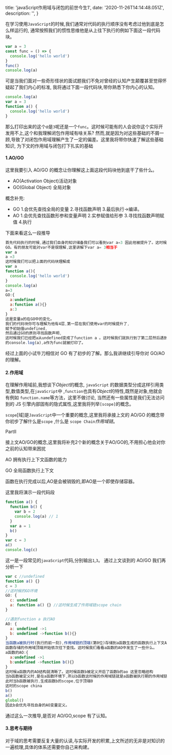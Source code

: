 
  title: 'javaScript作用域与闭包的前世今生1',
  date: '2020-11-26T14:14:48.051Z',
  description: '',
}

在学习使用`JavaScript`的时候,我们通常对代码的执行顺序没有考虑过他到底是怎么样运行的,
通常按照我们的惯性思维他是从上往下执行的例如下面这一段代码块。

```js
var a = 3
const func = () => {
  console.log('hello world')
}
func()
console.log(a)
```

可是当我们面对一些奇形怪状的面试题我们不免对曾经的认知产生颠覆甚至觉得怀疑起了我们内心的标准,
我将通过下面一段代码块,带你熟悉下你内心的认知。

```js
console.log(a)
var a = 3
function a() {
  console.log('hello world')
}
```

那么打印出来的这个*a*是`3`呢还是一个`func`。这时候可能有的人会说你这个实际开发用不上,这个和我理解闭包作用域有啥关系?
然而,就是因为对这些基础的不屑一顾,导致了对闭包作用域理解产生了一定的偏差。这里我将带你快速了解这些基础知识,
为下文的作用域与闭包打下扎实的基础

#### 1.AO/GO

这里我要引入 AO/GO 的概念让你理解这上面这段代码块他到底干了些什么。

- AO(Activation Object)活动对象
- GO(Global Object) 全局对象

概念补充:

- GO 1.会优先查找全局的变量 2.寻找函数声明 3.最后执行->编译。
- AO 1.会优先查找函数形参和变量声明 2.实参赋值给形参 3.寻找找函数声明赋值 4.执行

下面来看这么一段推导

```js
首先代码执行的时候,通过我们自身的知识储备我们可以看到var a=3 因此他被提升了。这时候就相当于开启了
GO。有的朋友可能对var不是很理解,这里讲解下var a= 3相当于
var a
a =3
这时候我们可以把上面的代码块理解成
var a
function a(){
  console.log('hello world')
}
console.log(a)
a=3
GO:{
  a:undefined
  a:function a(){}
  a:3
}
这是变量a的在GO中的变化。
我们的代码块你可与理解为他有4层,第一层在我们使用var的时候提升了,
赋予初始值undefined,
然后通过GO的原则寻找函数声明,
这时候我们已经把a从undefined变成了function a 。这时候我们就执行到了第二层然后遇到了第三层
的console.log(a),a作为func就被打印了。
```

经过上面的小试牛刀相信对 GO 有了初步的了解。那么我讲继续引导你对 GO/AO 的理解。

#### 2.作用域

在理解作用域前,我想谈下*Object*的概念, `javaScript` 的数据类型分成这样引用类型,数值类型,在`javaScript`中
,`function`也具有*Object*的特性,既然是对象,他就会有例如 `function.name`等方法，这里不做讨论,
当然还有一些属性是我们无法访问到的 JS 引擎内部固有的隐式属性,这里我将列举`[scope]`的概念。

<Spacer />

`scope`[域]是`JavaScript`中一个重要的概念,这里我将承接上文的 AO/GO 的概念带你初步了解什么是`scope`
,什么是 `scope Chain`_作用域链_。

<Card hoverable>
  <h7>PartⅡ</h7>
  <p>
    接上文AO/GO的概念,这里我将补充2个新的概念关于AO/GO的,不用担心他会对你之前的认知带来困扰
  </p>
  <p>AO 拥有执行上下文函数的能力</p>
  <p>GO 全局函数执行上下文</p>
  函数在执行完成以后,AO是会被销毁的,即AO是一个即使存储容器。
</Card>

这里我将演示一段代码段

```js
function a() {
  function b() {
    var b = 2
    console.log(a) // 1
  }
  var a = 1
  b()
}
var c = 3
a()
console.log(c)
```

这一是一段常见的`javaScript`代码,分别输出`1`,`3`。
通过上文谈到的 AO/GO 我们再分析一下

```js
var c //undefined
function a() {}
c = 3
//这时候的GO环境
GO: {
  c: undefined
  a: function a() {} //这时候生成了作用域链scope chain
}

//遇到function a 执行AO
AO: {
  a: undefined ->1
  b: undefined ->function b(){}
}
当函数a被执行时(执行的前一刻),作用域链的顶端(第0位)存储到a函数生成的函数执行上下文AO,同时第一位存储GO,查找变量是到a
函数存储的作用域顶端开始依次往下查找。这时候我们看看a函数的AO中发生了一些什么。
a函数的AO:{
  a:undefined ->1
  b:undefined ->function b(){}
}
这时候a函数内的AO结构就清晰了。这时候函数b被定义开启了函数b的ao 这里忽略结构
当b函数被定义时,是在a函数环境下,所以b函数这时候的作用域链就是a函数被执行期的作用域链。
此时当b函数被执行,生成函数b的scope,位于顶端0
这时的scope china
b()
a()
global()
因此b会优先寻找自身的AO变量定义。
```

通过这么一次推导,是否对 AO/GO,scope 有了认知。

#### 3.思考与期待

对于域的思考需要反复大量的认读,与实际开发的积累,上文所述的无非是对知识的一遍梳理,具体的体系还需要你自己来构建。

<Spacer y={3} />

